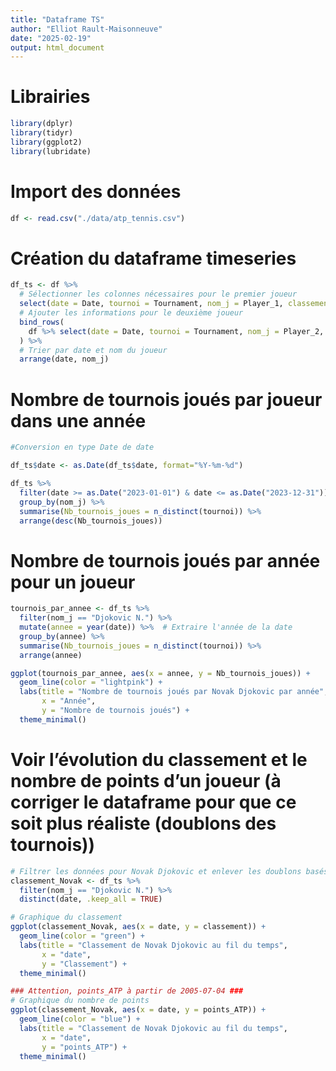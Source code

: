 ```yaml
---
title: "Dataframe TS"
author: "Elliot Rault-Maisonneuve"
date: "2025-02-19"
output: html_document
---
```


# Librairies 

```r
library(dplyr)
library(tidyr)
library(ggplot2)
library(lubridate)
```


# Import des données

```r
df <- read.csv("./data/atp_tennis.csv")
```

# Création du dataframe timeseries

```r
df_ts <- df %>%
  # Sélectionner les colonnes nécessaires pour le premier joueur
  select(date = Date, tournoi = Tournament, nom_j = Player_1, classement = Rank_1, points_ATP = Pts_1) %>%
  # Ajouter les informations pour le deuxième joueur
  bind_rows(
    df %>% select(date = Date, tournoi = Tournament, nom_j = Player_2, classement = Rank_2, points_ATP = Pts_2)
  ) %>%
  # Trier par date et nom du joueur
  arrange(date, nom_j)
```


# Nombre de tournois joués par joueur dans une année

```r
#Conversion en type Date de date

df_ts$date <- as.Date(df_ts$date, format="%Y-%m-%d")

df_ts %>%
  filter(date >= as.Date("2023-01-01") & date <= as.Date("2023-12-31")) %>%
  group_by(nom_j) %>%
  summarise(Nb_tournois_joues = n_distinct(tournoi)) %>%
  arrange(desc(Nb_tournois_joues))

```

# Nombre de tournois joués par année pour un joueur

```r
tournois_par_annee <- df_ts %>%
  filter(nom_j == "Djokovic N.") %>%
  mutate(annee = year(date)) %>%  # Extraire l'année de la date
  group_by(annee) %>%
  summarise(Nb_tournois_joues = n_distinct(tournoi)) %>%
  arrange(annee)

ggplot(tournois_par_annee, aes(x = annee, y = Nb_tournois_joues)) +
  geom_line(color = "lightpink") +  
  labs(title = "Nombre de tournois joués par Novak Djokovic par année",
       x = "Année",
       y = "Nombre de tournois joués") +
  theme_minimal()
```


# Voir l'évolution du classement et le nombre de points d'un joueur (à corriger le dataframe pour que ce soit plus réaliste (doublons des tournois))

```r

# Filtrer les données pour Novak Djokovic et enlever les doublons basés sur la date
classement_Novak <- df_ts %>%
  filter(nom_j == "Djokovic N.") %>%
  distinct(date, .keep_all = TRUE)

# Graphique du classement
ggplot(classement_Novak, aes(x = date, y = classement)) +
  geom_line(color = "green") +
  labs(title = "Classement de Novak Djokovic au fil du temps",
       x = "date",
       y = "Classement") +
  theme_minimal()

### Attention, points_ATP à partir de 2005-07-04 ###
# Graphique du nombre de points
ggplot(classement_Novak, aes(x = date, y = points_ATP)) +
  geom_line(color = "blue") +
  labs(title = "Classement de Novak Djokovic au fil du temps",
       x = "date",
       y = "points_ATP") +
  theme_minimal()


```


